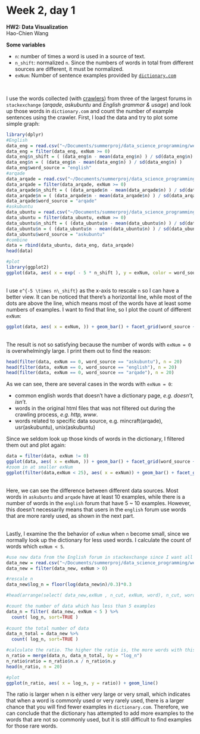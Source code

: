 # Week 2, day 1
**HW2: Data Visualization**
<br>
Hao-Chien Wang
<br>

**Some variables** <br>

- `n`: number of times a word is used in a source of text.
- `n_shift`: normalized `n`. Since the numbers of words in total from different sources are different, it must be normalized.
- `exNum`: Number of sentence examples provided by [`dictionary.com`](www.dictionary.com)

<br>

I use the words collected (with [crawlers](https://fhcwcsy.github.io/data_science_programming/week_1/day2/dictionary/dictionary_project.html)) from three of the largest forums in `stackexchange` (*arqade*, *askubuntu* and *English grammar & usage*) and look up those words in `dictionary.com` and count the number of example sentences using the crawler. First, I load the data and try to plot some simple graph:
```r
library(dplyr)
#English
data_eng = read.csv("~/Documents/summerproj/data_science_programming/week_1/day2/dictionary/dictionary_com_output_english_20000.csv", header = TRUE )
data_eng = filter(data_eng, exNum >= 0)
data_eng$n_shift = ( (data_eng$n - mean(data_eng$n) ) / sd(data_eng$n) ) * 0.2 + 1
data_eng$n = ( (data_eng$n - mean(data_eng$n) ) / sd(data_eng$n) )
data_eng$word_source = "english"
#arqade
data_arqade = read.csv("~/Documents/summerproj/data_science_programming/week_1/day2/dictionary/dictionary_com_output_gaming.csv", header = TRUE )
data_arqade = filter(data_arqade, exNum >= 0)
data_arqade$n_shift = ( (data_arqade$n - mean(data_arqade$n) ) / sd(data_arqade$n) ) * 0.2 + 1
data_arqade$n = ( (data_arqade$n - mean(data_arqade$n) ) / sd(data_arqade$n) )
data_arqade$word_source = "arqade"
#askubuntu
data_ubuntu = read.csv("~/Documents/summerproj/data_science_programming/week_1/day2/dictionary/dictionary_com_output_askubuntu.csv", header = TRUE )
data_ubuntu = filter(data_ubuntu, exNum >= 0)
data_ubuntu$n_shift = ( (data_ubuntu$n - mean(data_ubuntu$n) ) / sd(data_ubuntu$n) ) * 0.2 + 1
data_ubuntu$n = ( (data_ubuntu$n - mean(data_ubuntu$n) ) / sd(data_ubuntu$n) ) 
data_ubuntu$word_source = "askubuntu"
#combine
data = rbind(data_ubuntu, data_eng, data_arqade)
head(data)

#plot
library(ggplot2)
ggplot(data, aes( x = exp( - 5 * n_shift ), y = exNum, color = word_source)) + geom_point()
```
<br>
I use ` e^{-5 \times n\_shift} ` as the x-axis to rescale `n` so I can have a better view. It can be noticed that there's a horizontal line, while most of the dots are above the line, which means most of the words have at least some numbers of examples. I want to find that line, so I plot the count of different `exNum`:
```r
ggplot(data, aes( x = exNum, )) + geom_bar() + facet_grid(word_source ~ .)
```
<br>
The result is not so satisfying because the number of words with `exNum = 0` is overwhelmingly large. I print them out to find the reason:
```r
head(filter(data, exNum == 0, word_source == "askubuntu"), n = 20)
head(filter(data, exNum == 0, word_source == "english"), n = 20)
head(filter(data, exNum == 0, word_source == "arqade"), n = 20)
```
As we can see, there are several cases in the words with `exNum = 0`: <br>

- common english words that doesn't have a dictionary page, *e.g. doesn't, isn't*.
- words in the original html files that was not filtered out during the crawling process, *e.g. http, www*.
- words related to specific data source, e.g. mincraft(arqade), usr(askubuntu), unix(askubuntu)

Since we seldom look up those kinds of words in the dictionary, I filtered them out  and plot again:
```r
data = filter(data, exNum != 0)
ggplot(data, aes( x = exNum, )) + geom_bar() + facet_grid(word_source ~ .)
#zoom in at smaller exNum
ggplot(filter(data,exNum < 25), aes( x = exNum)) + geom_bar() + facet_grid(word_source ~ .)
```
<br>
Here, we can see the difference between different data sources. Most words in `askubuntu` and `arqade` have at least 10 examples, while there is a number of words in the `english` forum that have 5 ~ 10 examples. However, this doesn't necessarily means that users in the `english` forum use words that are more rarely used, as shown in the next part.
<br>

<br>
Lastly, I examine the the behavior of `exNum` when `n` become small, since we normally look up the dictionary for less used words. I calculate the count of words which `exNum < 5 `.
```r
#use new data from the English forum in stackexchange since I want all n to be positive and unscaled again
data_new = read.csv("~/Documents/summerproj/data_science_programming/week_1/day2/dictionary/dictionary_com_output_english_20000.csv", header = TRUE )
data_new = filter(data_new, exNum > 0)

#rescale n 
data_new$log_n = floor(log(data_new$n)/0.3)*0.3

#head(arrange(select( data_new,exNum , n_cut, exNum, word), n_cut, word) , n = 100)

#count the number of data which has less than 5 examples
data_n = filter( data_new, exNum < 5 ) %>%
  count( log_n, sort=TRUE )
  
#count the total number of data
data_n_total = data_new %>%
  count( log_n, sort=TRUE )

#calculate the ratio. The higher the ratio is, the more words with this value of n have less than 5 examples
n_ratio = merge(data_n, data_n_total, by = "log_n")
n_ratio$ratio = n_ratio$n.x / n_ratio$n.y
head(n_ratio, n = 20)

#plot
ggplot(n_ratio, aes( x = log_n, y = ratio)) + geom_line() 
```

The ratio is larger when n is either very large or very small, which indicates that when a word is commonly used or very rarely used, there is a larger chance that you will find fewer examples in `dictionary.com`. Therefore, we can conclude that the dictionary has attempted to add more examples to the words that are not so commonly used, but it is still difficult to find examples for those rare words. 